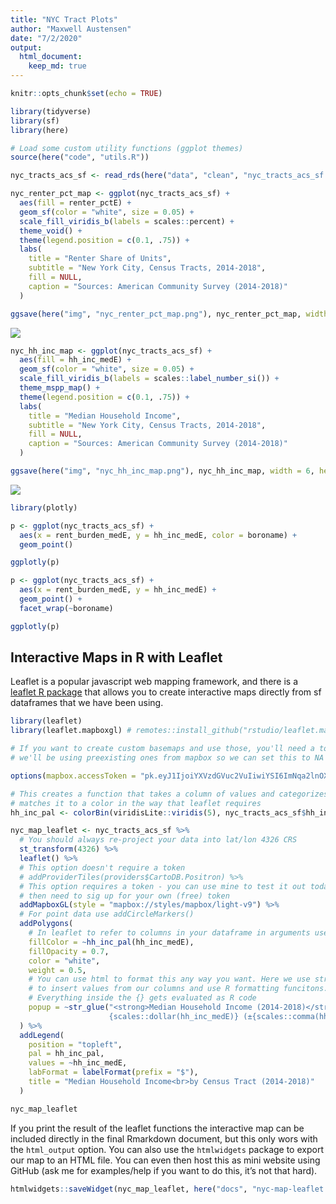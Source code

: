 ```yaml
---
title: "NYC Tract Plots"
author: "Maxwell Austensen"
date: "7/2/2020"
output: 
  html_document:
    keep_md: true
---
```


```r
knitr::opts_chunk$set(echo = TRUE)

library(tidyverse)
library(sf)
library(here)

# Load some custom utility functions (ggplot themes)
source(here("code", "utils.R"))
```

```r
nyc_tracts_acs_sf <- read_rds(here("data", "clean", "nyc_tracts_acs_sf.rds"))
```

```r
nyc_renter_pct_map <- ggplot(nyc_tracts_acs_sf) +
  aes(fill = renter_pctE) +
  geom_sf(color = "white", size = 0.05) +
  scale_fill_viridis_b(labels = scales::percent) +
  theme_void() +
  theme(legend.position = c(0.1, .75)) +
  labs(
    title = "Renter Share of Units",
    subtitle = "New York City, Census Tracts, 2014-2018",
    fill = NULL,
    caption = "Sources: American Community Survey (2014-2018)"
  )

ggsave(here("img", "nyc_renter_pct_map.png"), nyc_renter_pct_map, width = 6, height = 6)
```

![](../img/nyc_renter_pct_map.png)

```r
nyc_hh_inc_map <- ggplot(nyc_tracts_acs_sf) +
  aes(fill = hh_inc_medE) +
  geom_sf(color = "white", size = 0.05) +
  scale_fill_viridis_b(labels = scales::label_number_si()) +
  theme_mspp_map() +
  theme(legend.position = c(0.1, .75)) +
  labs(
    title = "Median Household Income",
    subtitle = "New York City, Census Tracts, 2014-2018",
    fill = NULL,
    caption = "Sources: American Community Survey (2014-2018)"
  )

ggsave(here("img", "nyc_hh_inc_map.png"), nyc_hh_inc_map, width = 6, height = 6)
```

![](../img/nyc_hh_inc_map.png)
```r
library(plotly)

p <- ggplot(nyc_tracts_acs_sf) +
  aes(x = rent_burden_medE, y = hh_inc_medE, color = boroname) +
  geom_point()

ggplotly(p)
```

```r
p <- ggplot(nyc_tracts_acs_sf) +
  aes(x = rent_burden_medE, y = hh_inc_medE) +
  geom_point() +
  facet_wrap(~boroname)

ggplotly(p)
```

## Interactive Maps in R with Leaflet

Leaflet is a popular javascript web mapping framework, and there is a [leaflet R package](https://rstudio.github.io/leaflet/) that allows you to create interactive maps directly from sf dataframes that we have been using. 



```r
library(leaflet)
library(leaflet.mapboxgl) # remotes::install_github("rstudio/leaflet.mapboxgl")

# If you want to create custom basemaps and use those, you'll need a token, but
# we'll be using preexisting ones from mapbox so we can set this to NA

options(mapbox.accessToken = "pk.eyJ1IjoiYXVzdGVuc2VuIiwiYSI6ImNqa2lnOXJhYTAwOHgzcnM2bDk1b2wyMzQifQ.4TZ4jUC2_LDICORTKVR3yg")

# This creates a function that takes a column of values and categorizes them an
# matches it to a color in the way that leaflet requires
hh_inc_pal <- colorBin(viridisLite::viridis(5), nyc_tracts_acs_sf$hh_inc_medE, n=5)

nyc_map_leaflet <- nyc_tracts_acs_sf %>% 
  # You should always re-project your data into lat/lon 4326 CRS
  st_transform(4326) %>% 
  leaflet() %>% 
  # This option doesn't require a token
  # addProviderTiles(providers$CartoDB.Positron) %>% 
  # This option requires a token - you can use mine to test it out today, but
  # then need to sig up for your own (free) token
  addMapboxGL(style = "mapbox://styles/mapbox/light-v9") %>%
  # For point data use addCircleMarkers()
  addPolygons(
    # In leaflet to refer to columns in your dataframe in arguments use the ~ at the beginning
    fillColor = ~hh_inc_pal(hh_inc_medE),
    fillOpacity = 0.7,
    color = "white",
    weight = 0.5,
    # You can use html to format this any way you want. Here we use str_glue()
    # to insert values from our columns and use R formatting funcitons.
    # Everything inside the {} gets evaluated as R code
    popup = ~str_glue("<strong>Median Household Income (2014-2018)</strong><br>
                      {scales::dollar(hh_inc_medE)} (±{scales::comma(hh_inc_medM, 1)})")
  ) %>% 
  addLegend(
    position = "topleft", 
    pal = hh_inc_pal, 
    values = ~hh_inc_medE, 
    labFormat = labelFormat(prefix = "$"),
    title = "Median Household Income<br>by Census Tract (2014-2018)"
  )

nyc_map_leaflet
```

If you print the result of the leaflet functions the interactive map can be included directly in the final Rmarkdown document, but this only wors with the `html_output` option. You can also use the `htmlwidgets` package to export our map to an HTML file. You can even then host this as mini website using GitHub (ask me for examples/help if you want to do this, it's not that hard).

```r
htmlwidgets::saveWidget(nyc_map_leaflet, here("docs", "nyc-map-leaflet.html"), selfcontained = TRUE)
```

